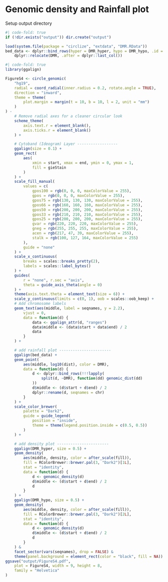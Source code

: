 # Genomic density and Rainfall plot

Setup output directory
```r
#| code-fold: true
if (!dir.exists("output")) dir.create("output")
```

```r
load(system.file(package = "circlize", "extdata", "DMR.RData"))
bed_data <- dplyr::bind_rows(hyper = DMR_hyper, hypo = DMR_hypo, .id = "DMR") |>
    dplyr::relocate(DMR, .after = dplyr::last_col())
```

```r
#| code-fold: true
library(ggalign)
```

```r
FigureS4 <- circle_genomic(
    "hg19",
    radial = coord_radial(inner.radius = 0.2, rotate.angle = TRUE),
    direction = "inward",
    theme = theme(
        plot.margin = margin(t = 10, b = 10, l = 2, unit = "mm")
    )
) -
    # Remove radial axes for a cleaner circular look
    scheme_theme(
        axis.text.r = element_blank(),
        axis.ticks.r = element_blank()
    ) +

    # Cytoband (Ideogram) Layer ------------------
    ggalign(size = 0.1) +
    geom_rect(
        aes(
            xmin = start, xmax = end, ymin = 0, ymax = 1,
            fill = gieStain
        )
    ) +
    scale_fill_manual(
        values = c(
            gpos100 = rgb(0, 0, 0, maxColorValue = 255),
            gpos = rgb(0, 0, 0, maxColorValue = 255),
            gpos75 = rgb(130, 130, 130, maxColorValue = 255),
            gpos66 = rgb(160, 160, 160, maxColorValue = 255),
            gpos50 = rgb(200, 200, 200, maxColorValue = 255),
            gpos33 = rgb(210, 210, 210, maxColorValue = 255),
            gpos25 = rgb(200, 200, 200, maxColorValue = 255),
            gvar = rgb(220, 220, 220, maxColorValue = 255),
            gneg = rgb(255, 255, 255, maxColorValue = 255),
            acen = rgb(217, 47, 39, maxColorValue = 255),
            stalk = rgb(100, 127, 164, maxColorValue = 255)
        ),
        guide = "none"
    ) +
    scale_x_continuous(
        breaks = scales::breaks_pretty(2),
        labels = scales::label_bytes()
    ) +
    guides(
        r = "none", r.sec = "axis",
        theta = guide_axis_theta(angle = 0)
    ) +
    theme(axis.text.theta = element_text(size = 6)) +
    scale_y_continuous(limits = c(0, 1), oob = scales::oob_keep) +
    # Add chromosome labels
    geom_text(aes(middle, label = seqnames, y = 2.2),
        vjust = 0,
        data = function(d) {
            data <- ggalign_attr(d, "ranges")
            data$middle <- (data$start + data$end) / 2
            data
        }
    ) +

    # add rainfall plot -----------------------
    ggalign(bed_data) +
    geom_point(
        aes(middle, log10(dist), color = DMR),
        data = function(d) {
            d <- dplyr::bind_rows(!!!lapply(
                split(d, ~DMR), function(dd) genomic_dist(dd)
            ))
            d$middle <- (d$start + d$end) / 2
            dplyr::rename(d, seqnames = chr)
        }
    ) +
    scale_color_brewer(
        palette = "Dark2",
        guide = guide_legend(
            position = "inside",
            theme = theme(legend.position.inside = c(0.5, 0.5))
        )
    ) +

    # add density plot -----------------------
    ggalign(DMR_hyper, size = 0.5) +
    geom_density(
        aes(middle, density, color = after_scale(fill)),
        fill = RColorBrewer::brewer.pal(3, "Dark2")[1L],
        stat = "identity",
        data = function(d) {
            d <- genomic_density(d)
            d$middle <- (d$start + d$end) / 2
            d
        }
    ) +
    ggalign(DMR_hypo, size = 0.5) +
    geom_density(
        aes(middle, density, color = after_scale(fill)),
        fill = RColorBrewer::brewer.pal(3, "Dark2")[2L],
        stat = "identity",
        data = function(d) {
            d <- genomic_density(d)
            d$middle <- (d$start + d$end) / 2
            d
        }
    ) &
    facet_sector(vars(seqnames), drop = FALSE) &
    theme(panel.background = element_rect(color = "black", fill = NA))
ggsave("output/FigureS4.pdf",
    plot = FigureS4, width = 9, height = 8,
    family = "Helvetica"
)
```
